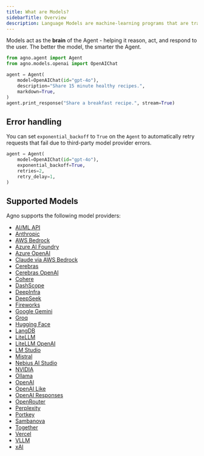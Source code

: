 ```yaml
---
title: What are Models?
sidebarTitle: Overview
description: Language Models are machine-learning programs that are trained to understand natural language and code.
---
```


Models act as the **brain** of the Agent - helping it reason, act, and respond to the user. The better the model, the smarter the Agent.

```python
from agno.agent import Agent
from agno.models.openai import OpenAIChat

agent = Agent(
    model=OpenAIChat(id="gpt-4o"),
    description="Share 15 minute healthy recipes.",
    markdown=True,
)
agent.print_response("Share a breakfast recipe.", stream=True)
```

## Error handling

You can set `exponential_backoff` to `True` on the `Agent` to automatically retry requests that fail due to third-party model provider errors.

```python
agent = Agent(
    model=OpenAIChat(id="gpt-4o"),
    exponential_backoff=True,
    retries=2,
    retry_delay=1,
)
```

## Supported Models

Agno supports the following model providers:

- [AI/ML API](/models/aimlapi)
- [Anthropic](/models/anthropic)
- [AWS Bedrock](/models/aws-bedrock)
- [Azure AI Foundry](/models/azure-ai-foundry)
- [Azure OpenAI](/models/azure-openai)
- [Claude via AWS Bedrock](/models/aws-claude)
- [Cerebras](/models/cerebras)
- [Cerebras OpenAI](/models/cerebras_openai)
- [Cohere](/models/cohere)
- [DashScope](/models/dashscope)
- [DeepInfra](/models/deepinfra)
- [DeepSeek](/models/deepseek)
- [Fireworks](/models/fireworks)
- [Google Gemini](/models/google)
- [Groq](/models/groq)
- [Hugging Face](/models/huggingface)
- [LangDB](/models/langdb)
- [LiteLLM](/models/litellm)
- [LiteLLM OpenAI](/models/litellm_openai)
- [LM Studio](/models/lm_studio)
- [Mistral](/models/mistral)
- [Nebius AI Studio](/models/nebius)
- [NVIDIA](/models/nvidia)
- [Ollama](/models/ollama)
- [OpenAI](/models/openai)
- [OpenAI Like](/models/openai-like)
- [OpenAI Responses](/models/openai-responses)
- [OpenRouter](/models/openrouter)
- [Perplexity](/models/perplexity)
- [Portkey](/models/portkey)
- [Sambanova](/models/sambanova)
- [Together](/models/together)
- [Vercel](/models/vercel)
- [VLLM](/models/vllm)
- [xAI](/models/xai)
